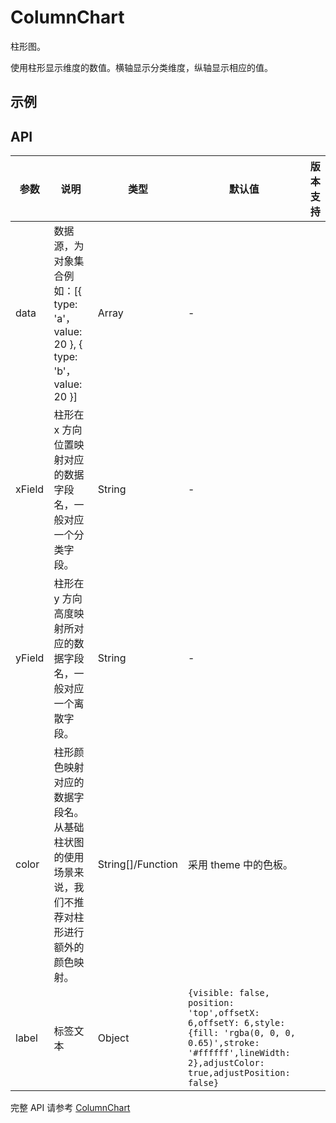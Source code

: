 
<Meta id="ColumnChart" title="图表/ColumnChart" />

# ColumnChart

柱形图。

使用柱形显示维度的数值。横轴显示分类维度，纵轴显示相应的值。

## 示例

<Story id="columnchart--basic" />

## API

| 参数   | 说明                                                                                           | 类型              | 默认值                                                                                                                                                               | 版本支持 |
| ------ | ---------------------------------------------------------------------------------------------- | ----------------- | -------------------------------------------------------------------------------------------------------------------------------------------------------------------- | -------- |
| data   | 数据源，为对象集合例如：[{ type: 'a'，value: 20 }, { type: 'b'，value: 20 }]                   | Array             | -                                                                                                                                                                    |          |
| xField | 柱形在 x 方向位置映射对应的数据字段名，一般对应一个分类字段。                                  | String            | -                                                                                                                                                                    |          |
| yField | 柱形在 y 方向高度映射所对应的数据字段名，一般对应一个离散字段。                                | String            | -                                                                                                                                                                    |          |
| color  | 柱形颜色映射对应的数据字段名。从基础柱状图的使用场景来说，我们不推荐对柱形进行额外的颜色映射。 | String[]/Function | 采用 theme 中的色板。                                                                                                                                                |          |
| label  | 标签文本                                                                                       | Object            | `{visible: false, position: 'top',offsetX: 6,offsetY: 6,style:{fill: 'rgba(0, 0, 0, 0.65)',stroke: '#ffffff',lineWidth: 2},adjustColor: true,adjustPosition: false}` |          |

完整 API 请参考 [ColumnChart](https://bizcharts.alibaba-inc.com/product/BizCharts4/category/77/page/120)
